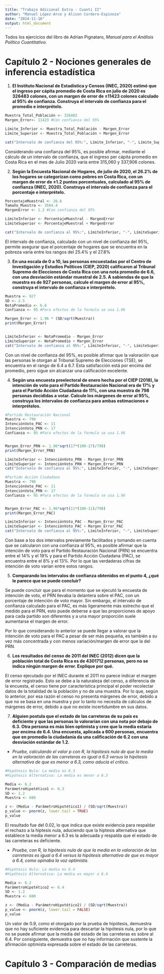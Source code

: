 ```yaml
---
title: "Trabajo Adicional Extra - Cuanti II"
author: "Manuel López-Arce y Alison Cordero-Espinoza"
date: "2024-11-16"
output: html_document
---
```


Todos los ejercicios del libro de Adrian Pignataro, *Manual para el Análisis Político Cuantitativo.*

# Capítulo 2 - Nociones generales de inferencia estadística

1.  **El Instituto Nacional de Estadística y Censos (INEC, 2020) estimó que el ingreso per cápita promedio de Costa Rica en julio de 2020 es 326483 colones, con un margen de error de ±11423 colones calculado al 95% de confianza. Construya el intervalo de confianza para el promedio e interprételo.**

```r

Muestra_Total_Población <- 326483 
Margen_Error<- 11423 #Con confianza del 95%

Límite_Inferior <- Muestra_Total_Población - Margen_Error
Límite_Superior <- Muestra_Total_Población + Margen_Error

cat("Intervalo de confianza del 95%:", Límite_Inferior, "-", Límite_Superior)

```

Considerando una confianza del 95%, es posible afirmar, mediante el cálculo de un intervalo de confianza, que el ingreso per cápita promedio en Costa Rica en el mes de Julio 2020 varía entre 315,060 y 337,906 colones.

2.  **Según la Encuesta Nacional de Hogares, de julio de 2020, el 26.2% de los hogares se categorizan como pobres en Costa Rica, con un margen de error de ±1.2 puntos porcentuales, calculado al 95% de confianza (INEC, 2020). Construya el intervalo de confianza para el porcentaje e interprételo.**

```r

PorcentajeMuestral <- 26.6  
Tamaño_Muestra <- 3564.4    
MargenError <- 1.2 #Con confianza del 95%

LímiteInferior <- PorcentajeMuestral - MargenError
LímiteSuperior <- PorcentajeMuestral + MargenError

cat("Intervalo de confianza al 95%:", LímiteInferior, "-", LímiteSuperior)

```

El intervalo de confianza, calculado con un nivel de confianza del 95%, permite asegurar que el porcentaje de hogares que se encuentra en la pobreza varía entre los rangos del 25.4% y el 27.8%

3.  **En una escala de 0 a 10, las personas encuestadas por el Centro de Investigación y Estudios Políticos (CIEP, 2020) calificaron al Tribunal Supremo de Elecciones de Costa Rica con una nota promedio de 6.6, con una desviación estándar muestral de 2.5. A sabiendas de que la muestra es de 927 personas, calcule el margen de error al 95%, construya el intervalo de confianza e interprételo.**

```r

Muestra <- 927
SD <- 2.5
NotaPromedio <- 6.6
Confianza <- 95 #Para efectos de la formula se usa 1.96

Margen_Error <- 1.96 * (SD/sqrt(Muestra))
print(Margen_Error)

                        
LímiteInferior <- NotaPromedio - Margen_Error
LímiteSuperior <- NotaPromedio + Margen_Error
cat("Intervalo de confianza al 95%:", LímiteInferior, "-", LímiteSuperior)

```

Con un nivel de confianza del 95%, es posible afirmar que la valoración que las personas le otorgan al Tribunal Supremo de Elecciones (TSE), se encuentra en el rango de 6.4 a 6.7. Esta satisfacción está por encima del promedio, pero sigue sin alcanzar una calificación excelente.

4.  **Según una encuesta preelectoral de enero hecha por el CIEP (2018), la intención de voto para el Partido Restauración Nacional era de 17% y para el Partido Acción Ciudadana de 11%, con una muestra de 798 personas decididas a votar. Calcule los márgenes de error al 95%, construya los intervalos de confianza para ambas estimaciones e interprételos.**

```r

#Partido Restauración Nacional
Muestra <- 798
IntenciónVoto_PAC <- 11
IntenciónVoto_PRN <- 17
Confianza <- 95 #Para efectos de la formula se usa 1.96


Margen_Error_PRN <- 1.96*sqrt(17*(100-17)/798)
print(Margen_Error_PRN)

LímiteInferior <- IntenciónVoto_PRN - Margen_Error_PRN
LímiteSuperior <- IntenciónVoto_PRN + Margen_Error_PRN
cat("Intervalo de confianza al 95%:", LímiteInferior, "-", LímiteSuperior)

```

```r

#Partido Acción Ciudadana
Muestra <- 798
IntenciónVoto_PAC <- 11
IntenciónVoto_PRN <- 17
Confianza <- 95 #Para efectos de la formula se usa 1.96


Margen_Error_PAC <- 1.96*sqrt(11*(100-11)/798)
print(Margen_Error_PAC)

LímiteInferior <- IntenciónVoto_PAC - Margen_Error_PAC
LímiteSuperior <- IntenciónVoto_PAC + Margen_Error_PAC
cat("Intervalo de confianza al 95%:", LímiteInferior, "-", LímiteSuperior)

```

Con base a los dos intervalos previamente facilitados y tomando en cuenta que se calcularon con una confianza al 95%, es posible afirmar que la intención de voto para el Partido Restauración Nacional (PRN) se encuentra entre el 14% y el 19% y para el Partido Acción Ciudadana (PAC), se encuentra entre el 8% y el 13%. Por lo que las verdaderas cifras de intención de voto varían entre estos rangos.

5.  **Comparando los intervalos de confianza obtenidos en el punto 4, ¿qué le parece que se puede concluir?**

Se puede concluir que para el momento que se ejecutó la encuesta de intención de voto, el PRN llevaba la delantera sobre el PAC, con un porcentaje de intención de voto mayor. Sin embargo, el intervalo de confianza calculado para el PAC, es más ligeramente más estrecho que el medido para el PRN, esto puede deberse a que las proporciones de apoyo para cada partido son diferentes y a una mayor proporción suele aumentarse el margen de error.

Por lo que considerando lo anterior se puede llegar a valorar que la intención de voto para el PAC a pesar de ser más pequeña, es también a su vez más concentrada y con menos variación/margen de error que la del PRN.

6.  **Los resultados del censo de 2011 del INEC (2012) dicen que la población total de Costa Rica es de 4301712 personas, pero no se indica ningún margen de error. Explique por qué.**

El censo ejecutado por el INEC durante el 2011 no parece indicar el margen de error registrado. Esto se debe a la naturaleza del censo, a diferencia de la encuesta, el censo tiene por característica principal el poder recolectar datos de la totalidad de la población y no de una muestra. Por lo que, según lo anterior, por esa razón el censo no presenta márgenes de error, debido a que no se basa en una muestra y por lo tanto no necesita de cálculos de márgenes de error, debido a que no existe incertidumbre en sus datos.

7.  **Alguien postula que el estado de las carreteras de su país es deficiente y que las personas lo valorarían con una nota por debajo de 6.3. Otra persona es más bien optimista y cree que la media estaría por encima de 6.4. Una encuesta, aplicada a 600 personas, encuentra que en promedio la ciudadanía da una calificación de 6.2 con una desviación estándar de 1.2.**

-   *Pruebe, calculando el valor p con R, la hipótesis nula de que la media en la valoración de las carreteras es igual a 6.3 versus la hipótesis alternativa de que es menor a 6.3, como aducía el crítico.*

```r

#Hipótesis Nula: La media es 6.3
#Hipótesis Alternativa: La media es menor a 6.3

Media <- 6.2
ParámetroHipotético1 <- 6.3
SD <- 1.2
Muestra <- 600

z <- (Media - ParámetroHipotético1) / (SD/sqrt(Muestra))
p_value <- pnorm(z, lower.tail = TRUE)
p_value

```

El resultado fue del 0.02, lo que indica que existe evidencia para respaldar el rechazo a la hiptesis nula, aduciendo que la hiptesis alternativa que establece la media menor a 6.3 es la adecuada y respalda que el estado de las carreteras es deficiente.

-   *Pruebe, con R, la hipótesis nula de que la media en la valoración de las carreteras es igual a 6.4 versus la hipótesis alternativa de que es mayor a 6.4, como opinaba la voz optimista.*

```r

#Hipótesis Nula: La media es 6.4
#Hipótesis Alternativa: La media es mayor a 6.4

Media <- 6.2
ParámetroHipotético2 <- 6.4
SD <- 1.2
Muestra <- 600

z <- (Media - ParámetroHipotético2) / (SD/sqrt(Muestra))
p_value <- pnorm(z, lower.tail = FALSE)
p_value

```

Un valor de 0.9, como el otorgado por la prueba de hipótesis, demuestra que no hay suficiente evidencia para descartar la hipótesis nula, por lo que no se puede afirmar que la media del estado de las carreteras es sobre al 6.4. Por consiguiente, demuestra que no hay información que sustente la afirmación optimista expresada sobre el estado de las carreteras.

# Capítulo 3 - Comparación de medias


